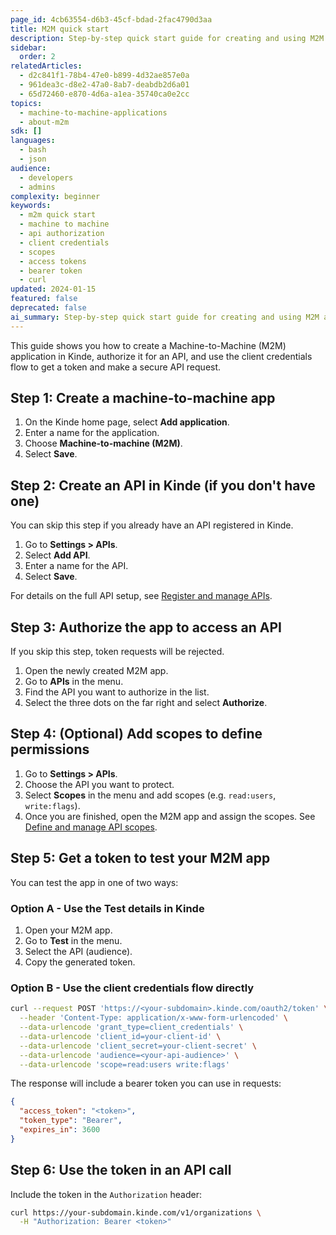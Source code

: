 ```yaml
---
page_id: 4cb63554-d6b3-45cf-bdad-2fac4790d3aa
title: M2M quick start
description: Step-by-step quick start guide for creating and using M2M applications in Kinde including API authorization, scope assignment, and token generation
sidebar:
  order: 2
relatedArticles:
  - d2c841f1-78b4-47e0-b899-4d32ae857e0a
  - 961dea3c-d8e2-47a0-8ab7-deabdb2d6a01
  - 65d72460-e870-4d6a-a1ea-35740ca0e2cc
topics:
  - machine-to-machine-applications
  - about-m2m
sdk: []
languages:
  - bash
  - json
audience:
  - developers
  - admins
complexity: beginner
keywords:
  - m2m quick start
  - machine to machine
  - api authorization
  - client credentials
  - scopes
  - access tokens
  - bearer token
  - curl
updated: 2024-01-15
featured: false
deprecated: false
ai_summary: Step-by-step quick start guide for creating and using M2M applications in Kinde including API authorization, scope assignment, and token generation.
---
```


This guide shows you how to create a Machine-to-Machine (M2M) application in Kinde, authorize it for an API, and use the client credentials flow to get a token and make a secure API request.

## Step 1: Create a machine-to-machine app

1. On the Kinde home page, select **Add application**.
2. Enter a name for the application.
3. Choose **Machine-to-machine (M2M)**.
4. Select **Save**.

## Step 2: Create an API in Kinde (if you don't have one)

You can skip this step if you already have an API registered in Kinde.

1. Go to **Settings > APIs**.
2. Select **Add API**.
3. Enter a name for the API.
4. Select **Save**.

For details on the full API setup, see [Register and manage APIs](/developer-tools/your-apis/register-manage-apis/).

## Step 3: Authorize the app to access an API

If you skip this step, token requests will be rejected.

1. Open the newly created M2M app.
2. Go to **APIs** in the menu.
3. Find the API you want to authorize in the list. 
4. Select the three dots on the far right and select **Authorize**.

## Step 4: (Optional) Add scopes to define permissions

1. Go to **Settings > APIs**.
2. Choose the API you want to protect.
3. Select **Scopes** in the menu and add scopes (e.g. `read:users`, `write:flags`).
4. Once you are finished, open the M2M app and assign the scopes. See [Define and manage API scopes](/developer-tools/your-apis/api-scopes-m2m-applications/).

## Step 5: Get a token to test your M2M app

You can test the app in one of two ways:

### Option A - Use the **Test** details in Kinde

1. Open your M2M app.
2. Go to **Test** in the menu.
3. Select the API (audience).
4. Copy the generated token.

### Option B - Use the client credentials flow directly

```bash
curl --request POST 'https://<your-subdomain>.kinde.com/oauth2/token' \
  --header 'Content-Type: application/x-www-form-urlencoded' \
  --data-urlencode 'grant_type=client_credentials' \
  --data-urlencode 'client_id=your-client-id' \
  --data-urlencode 'client_secret=your-client-secret' \
  --data-urlencode 'audience=<your-api-audience>' \
  --data-urlencode 'scope=read:users write:flags'
```

The response will include a bearer token you can use in requests:

```json
{
  "access_token": "<token>",
  "token_type": "Bearer",
  "expires_in": 3600
}
```

## Step 6: Use the token in an API call

Include the token in the `Authorization` header:

```bash
curl https://your-subdomain.kinde.com/v1/organizations \
  -H "Authorization: Bearer <token>"
```

